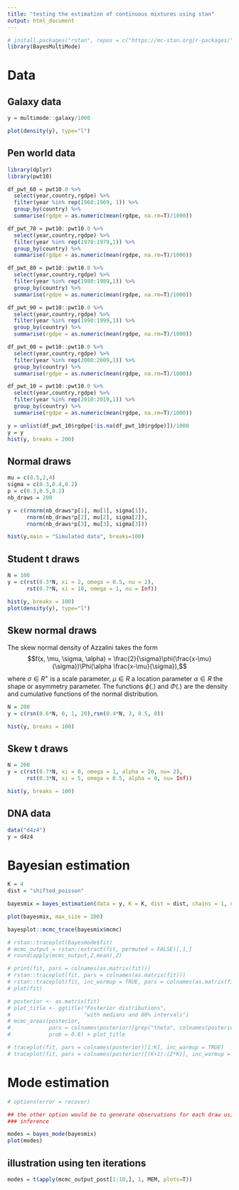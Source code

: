 ```yaml
---
title: "testing the estimation of continuous mixtures using stan"
output: html_document
---
```


```r
# install.packages("rstan", repos = c("https://mc-stan.org/r-packages/", getOption("repos")))
library(BayesMultiMode)
```


# Data

## Galaxy data
```r
y = multimode::galaxy/1000

plot(density(y), type="l")
```

## Pen world data
```r
library(dplyr)
library(pwt10)

df_pwt_60 = pwt10.0 %>%
  select(year,country,rgdpe) %>%
  filter(year %in% rep(1960:1969, 1)) %>%
  group_by(country) %>%
  summarise(rgdpe = as.numeric(mean(rgdpe, na.rm=T)/1000))

df_pwt_70 = pwt10::pwt10.0 %>%
  select(year,country,rgdpe) %>%
  filter(year %in% rep(1970:1979,1)) %>%
  group_by(country) %>%
  summarise(rgdpe = as.numeric(mean(rgdpe, na.rm=T)/1000))

df_pwt_80 = pwt10::pwt10.0 %>%
  select(year,country,rgdpe) %>%
  filter(year %in% rep(1980:1989,1)) %>%
  group_by(country) %>%
  summarise(rgdpe = as.numeric(mean(rgdpe, na.rm=T)/1000))

df_pwt_90 = pwt10::pwt10.0 %>%
  select(year,country,rgdpe) %>%
  filter(year %in% rep(1990:1999,1)) %>%
  group_by(country) %>%
  summarise(rgdpe = as.numeric(mean(rgdpe, na.rm=T)/1000))

df_pwt_00 = pwt10::pwt10.0 %>%
  select(year,country,rgdpe) %>%
  filter(year %in% rep(2000:2009,1)) %>%
  group_by(country) %>%
  summarise(rgdpe = as.numeric(mean(rgdpe, na.rm=T)/1000))

df_pwt_10 = pwt10::pwt10.0 %>%
  select(year,country,rgdpe) %>%
  filter(year %in% rep(2010:2019,1)) %>%
  group_by(country) %>%
  summarise(rgdpe = as.numeric(mean(rgdpe, na.rm=T)/1000))

y = unlist(df_pwt_10$rgdpe[!is.na(df_pwt_10$rgdpe)])/1000
y = y
hist(y, breaks = 200)
```

## Normal draws
```r
mu = c(0.5,2,4)
sigma = c(0.3,0.4,0.2)
p = c(0.3,0.5,0.2)
nb_draws = 200

y = c(rnorm(nb_draws*p[1], mu[1], sigma[1]),
      rnorm(nb_draws*p[2], mu[2], sigma[2]),
      rnorm(nb_draws*p[3], mu[3], sigma[3]))

hist(y,main = "Simulated data", breaks=100)
```

## Student t draws
```r
N = 100
y = c(rst(0.3*N, xi = 2, omega = 0.5, nu = 2),
      rst(0.7*N, xi = 10, omega = 1, nu = Inf))

hist(y, breaks = 100)
plot(density(y), type="l")
```

## Skew normal draws
The skew normal density of Azzalini takes the form 
$$f(x, \mu, \sigma, \alpha) = \frac{2}{\sigma}\phi(\frac{x-\mu}{\sigma})\Phi(\alpha \frac{x-\mu}{\sigma}),$$ 
where $\sigma \in R^+$ is a scale parameter, $\mu \in R$ a location parameter $\alpha \in R$ the shape or asymmetry parameter. The functions $\phi(.)$ and $\Phi(.)$ are the density and cumulative functions of the normal distribution.
```r
N = 200
y = c(rsn(0.6*N, 0, 1, 20),rsn(0.4*N, 3, 0.5, 0))

hist(y, breaks = 100)
```

## Skew t draws
```r
N = 200
y = c(rst(0.7*N, xi = 0, omega = 1, alpha = 20, nu= 2),
      rst(0.3*N, xi = 5, omega = 0.5, alpha = 0, nu= Inf))

hist(y, breaks = 100)
```

## DNA data
```r
data("d4z4")
y = d4z4
```

# Bayesian estimation
```r
K = 4
dist = "shifted_poisson"

bayesmix = bayes_estimation(data = y, K = K, dist = dist, chains = 1, nb_iter = 2000)

plot(bayesmix, max_size = 200)

bayesplot::mcmc_trace(bayesmix$mcmc)

# rstan::traceplot(bayesmode$fit)
# mcmc_output = rstan::extract(fit, permuted = FALSE)[,1,]
# round(apply(mcmc_output,2,mean),2)

# print(fit, pars = colnames(as.matrix(fit)))
# rstan::traceplot(fit, pars = colnames(as.matrix(fit)))
# rstan::traceplot(fit, inc_warmup = TRUE, pars = colnames(as.matrix(fit)))
# plot(fit)

# posterior <- as.matrix(fit)
# plot_title <- ggtitle("Posterior distributions",
#                       "with medians and 80% intervals")
# mcmc_areas(posterior,
#            pars = colnames(posterior)[grep("theta", colnames(posterior))],
#            prob = 0.8) + plot_title

# traceplot(fit, pars = colnames(posterior)[1:K], inc_warmup = TRUE)
# traceplot(fit, pars = colnames(posterior)[(K+1):(2*K)], inc_warmup = TRUE)
```

# Mode estimation
```r
# options(error = recover)

## the other option would be to generate observations for each draw using the estimated mixture and round the data to an arbitrary decimal. 
### inference

modes = bayes_mode(bayesmix)
plot(modes)
```

## illustration using ten iterations
```r
modes = t(apply(mcmc_output_post[1:10,], 1, MEM, plots=T))
```


